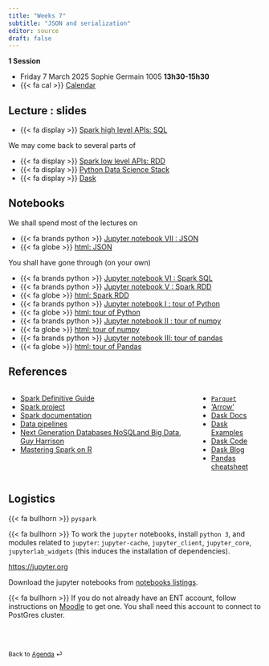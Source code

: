 ```yaml
---
title: "Weeks 7"
subtitle: "JSON and serialization"
editor: source
draft: false
---
```



::: callout-important

**1 Session**

-   Friday 7 March 2025 Sophie Germain 1005 **13h30-15h30**
-   {{< fa cal >}} [Calendar](https://edt.math.univ-paris-diderot.fr/#/parcours/mathinfo/m1)

:::


## Lecture : slides


- {{< fa display >}} [Spark high level APIs: SQL](/core/slides/slides07_sparkl.html){target="_blank"}

We may come back to several parts of 

- {{< fa display >}} [Spark low level APIs: RDD](/core/slides/slides03_sparkrdd.html){target="_blank"} 
- {{< fa display >}} [Python Data Science Stack](/core/slides/slides02_python_ds_stack.html){target="_blank"} 
- {{< fa display >}} [Dask](/core/slides/slides09_dask.html){target="_blank"}


## Notebooks

We shall spend most of the lectures on 


- {{< fa brands python >}} <a href="https://s-v-b.github.io/IFEBY310/core/ipynb/notebook07_json-format.ipynb" download>Jupyter notebook VII : JSON</a> 
- {{< fa globe >}} [html: JSON](/core/notebooks/notebook07_json-format.html)  




You shall have gone through (on your own)

- {{< fa brands python >}} <a href="https://s-v-b.github.io/IFEBY310/core/ipynb/notebook06_sparksql.ipynb" download>Jupyter notebook VI : Spark SQL</a> 
- {{< fa brands python >}} <a href="https://s-v-b.github.io/IFEBY310/core/ipynb/notebook05_sparkrdd.ipynb" download>Jupyter notebook V : Spark RDD</a> 
- {{< fa globe >}} [html: Spark RDD](/core/notebooks/notebook05_sparkrdd.html)  
- {{< fa brands python >}} <a href="https://s-v-b.github.io/IFEBY310/core/ipynb/notebook01_python.ipynb" download>Jupyter notebook I : tour of Python</a> 
- {{< fa globe >}} [html: tour of Python](/core/notebooks/notebook01_python.html)  
- {{< fa brands python >}} <a href="https://s-v-b.github.io/IFEBY310/core/ipynb/notebook02_numpy.ipynb" download>Jupyter notebook II : tour of numpy</a>
- {{< fa globe >}} [html: tour of numpy](/core/notebooks/notebook02_numpy.html)  
- {{< fa brands python >}} <a href="https://s-v-b.github.io/IFEBY310/core/ipynb/notebook03_pandas.ipynb" download>Jupyter notebook III: tour of pandas</a>
- {{< fa globe >}} [html: tour of Pandas](/core/notebooks/notebook03_pandas.html)  




## References 

::: {.columns}
::: {.column}

- [Spark Definitive Guide](https://www.oreilly.com/library/view/spark-the-definitive/9781491912201/)
- [Spark project](https://spark.apache.org)
- [Spark documentation](https://spark.apache.org/docs/latest/index.html)
- [Data pipelines](https://www.oreilly.com/library/view/data-pipelines-pocket/9781492087823/)
- [Next Generation Databases NoSQLand Big Data, Guy Harrison ](https://link.springer.com/book/10.1007/978-1-4842-1329-2)
- [Mastering Spark on R]()
  
:::
::: {.column}

- [`Parquet`](https://parquet.apache.org)
- ['Arrow'](https://arrow.apache.org)
- [Dask Docs](https://dask.org/)
- [Dask Examples](https://examples.dask.org/)
- [Dask Code](https://github.com/dask/dask/)
- [Dask Blog](https://blog.dask.org/)
- [Pandas cheatsheet](https://pandas.pydata.org/Pandas_Cheat_Sheet.pdf)


:::
::: 

 

## Logistics

{{< fa bullhorn >}}  `pyspark`

{{< fa bullhorn >}} To work the `jupyter` notebooks, install `python 3`, 
and modules related to `jupyter`: `jupyter-cache`, `jupyter_client`,
`jupyter_core`, `jupyterlab_widgets` (this induces the installation of dependencies).

<https://jupyter.org>

Download the jupyter notebooks from  [notebooks listings](/notebooks-listings.qmd). 

{{< fa bullhorn >}} If you do not already have an ENT account, follow instructions on  [Moodle](https://moodle.u-paris.fr/course/view.php?id=28534) to get  one. You shall need this account to connect to  PostGres cluster.





<br><br>

::: {style="font-size: 0.875em;"}
Back to [Agenda](/slides-listings.qmd) ⏎
:::
